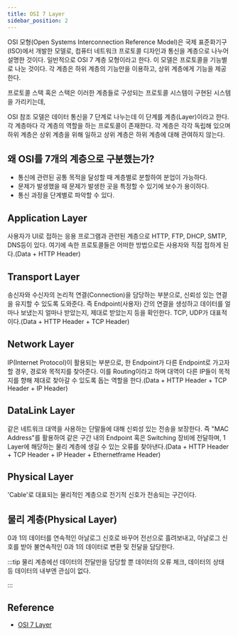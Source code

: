 ```yaml
---
title: OSI 7 Layer
sidebar_position: 2
---
```


OSI 모형(Open Systems Interconnection Reference Model)은 국제 표준화기구(ISO)에서
개발한 모델로, 컴퓨터 네트워크 프로토콜 디자인과 통신을 계층으로 나누어 설명한 것이다. 일반적으로
OSI 7 계층 모형이라고 한다. 이 모델은 프로토콜을 기능별로 나눈 것이다. 각 계층은 하위 계층의
기능만을 이용하고, 상위 계층에게 기능을 제공한다.

프로토콜 스택 혹은 스택은 이러한 계층들로 구성되는 프로토콜 시스템이 구현된 시스템을 가리키는데,

OSI 참조 모델은 데이터 통신을 7 단계로 나누는데 이 단계를 계층(Layer)이라고 한다.
각 계층마다 각 계층의 역할을 하는 프로토콜이 존재한다. 각 계층은 각각 독립해 있으며 하위 계층은 상위 계층을 위해
일하고 상위 계층은 하위 계층에 대해 관여하지 않는다.

## 왜 OSI를 7개의 계층으로 구분했는가?

- 통신에 관련된 공통 목적을 달성할 때 계층별로 분할하여 분업이 가능하다.
- 문제가 발생했을 때 문제가 발생한 곳을 특정할 수 있기에 보수가 용이하다.
- 통신 과정을 단계별로 파악할 수 있다.

## Application Layer

사용자가 UI로 접하는 응용 프로그램과 관련된 계층으로 HTTP, FTP, DHCP, SMTP, DNS등이 있다.
여기에 속한 프로토콜들은 어떠한 방법으로든 사용자와 직접 접하게 된다.(Data + HTTP Header)

## Transport Layer

송신자와 수신자의 논리적 연결(Connection)을 담당하는 부분으로, 신뢰성 있는 연결을 유지할 수 있도록
도와준다. 즉 Endpoint(사용자) 간의 연결을 생성하고 데이터를 얼마나 보냈는지 얼마나 받았는지,
제대로 받았는지 등을 확인한다. TCP, UDP가 대표적이다.(Data + HTTP Header + TCP Header)

## Network Layer

IP(Internet Protocol)이 활용되는 부분으로, 한 Endpoint가 다른 Endpoint로 가고자할 경우,
경로와 목적지를 찾아준다. 이를 Routing이라고 하며 대역이 다른 IP들이 목적지를 향해 제대로 찾아갈
수 있도록 돕는 역할을 한다.(Data + HTTP Header + TCP Header + IP Header)

## DataLink Layer

같은 네트워크 대역을 사용하는 단말들에 대해 신뢰성 있는 전송을 보장한다. 즉 "MAC Address"를
활용하여 같은 구간 내의 Endpoint 혹은 Switching 장비에 전달하며, 1 Layer에 해당하는 물리
계층에 생길 수 있는 오류를 찾아낸다.(Data + HTTP Header + TCP Header + IP Header + Ethernetframe Header)

## Physical Layer

'Cable'로 대표되는 물리적인 계층으로 전기적 신호가 전송되는 구간이다.

## 물리 계층(Physical Layer)

0과 1의 데이터를 연속적인 아날로그 신호로 바꾸어 전선으로 흘려보내고,
아날로그 신호를 받아 불연속적인 0과 1의 데이터로 변환 및 전달을 담당한다.

:::tip
물리 계층에선 데이터의 전달만을 담당할 뿐 데이터의 오류 체크, 데이터의 상태 등 데이터의 내부엔 관심이 없다.

:::

## Reference

- [OSI 7 Layer](https://aws-hyoh.tistory.com/50)
